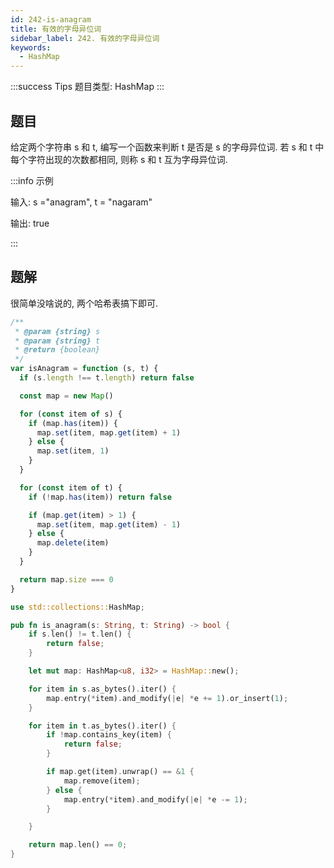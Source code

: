 ```yaml
---
id: 242-is-anagram
title: 有效的字母异位词
sidebar_label: 242. 有效的字母异位词
keywords:
  - HashMap
---
```


:::success Tips
题目类型: HashMap
:::

## 题目

给定两个字符串 s 和 t, 编写一个函数来判断 t 是否是 s 的字母异位词. 若 s 和 t 中每个字符出现的次数都相同, 则称 s 和 t 互为字母异位词.

:::info 示例

输入: s ="anagram", t = "nagaram"

输出: true

:::

## 题解

很简单没啥说的, 两个哈希表搞下即可.


<Tabs>
  <TabItem value="JavaScript" label="JavaScript" default>

```ts
/**
 * @param {string} s
 * @param {string} t
 * @return {boolean}
 */
var isAnagram = function (s, t) {
  if (s.length !== t.length) return false

  const map = new Map()

  for (const item of s) {
    if (map.has(item)) {
      map.set(item, map.get(item) + 1)
    } else {
      map.set(item, 1)
    }
  }

  for (const item of t) {
    if (!map.has(item)) return false

    if (map.get(item) > 1) {
      map.set(item, map.get(item) - 1)
    } else {
      map.delete(item)
    }
  }

  return map.size === 0
}
```

</TabItem>
<TabItem value="Rust" label="Rust">

```rust
use std::collections::HashMap;

pub fn is_anagram(s: String, t: String) -> bool {
    if s.len() != t.len() {
        return false;
    }

    let mut map: HashMap<u8, i32> = HashMap::new();

    for item in s.as_bytes().iter() {
        map.entry(*item).and_modify(|e| *e += 1).or_insert(1);
    }

    for item in t.as_bytes().iter() {
        if !map.contains_key(item) {
            return false;
        }

        if map.get(item).unwrap() == &1 {
            map.remove(item);
        } else {
            map.entry(*item).and_modify(|e| *e -= 1);
        }

    }

    return map.len() == 0;
}
```

</TabItem>
</Tabs>
